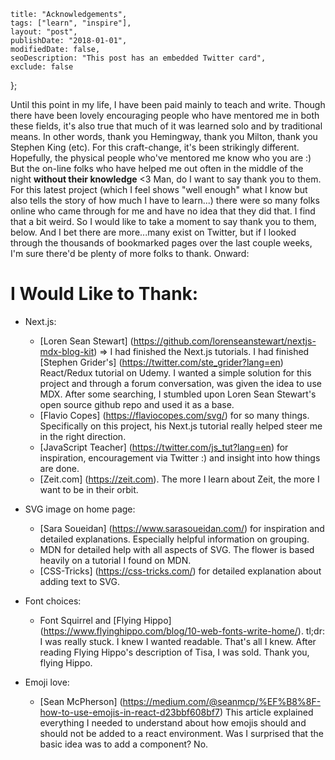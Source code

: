 
    title: "Acknowledgements",
    tags: ["learn", "inspire"],
    layout: "post",
    publishDate: "2018-01-01",
    modifiedDate: false,
    seoDescription: "This post has an embedded Twitter card",
    exclude: false
};

<BlogMeta data={props} />

 Until this point in my life, I have been paid mainly to teach and write. Though there have been lovely encouraging people who have mentored me in both these fields, it's also true that much of it was learned solo and by traditional means. In other words, thank you Hemingway, thank you Milton, thank you Stephen King (etc). For this craft-change, it's been strikingly different. Hopefully, the physical people who've mentored me know who you are :) But the on-line folks who have helped me out often in the middle of the night **without their knowledge** <3 Man, do I want to say thank you to them. For this latest project (which I feel shows "well enough" what I know but also tells the story of how much I have to learn...) there were so many folks online who came through for me and have no idea that they did that. I find that a bit weird. So I would like to take a moment to say thank you to them, below. And I bet there are more...many exist on Twitter, but if I looked through the thousands of bookmarked pages over the last couple weeks, I'm sure there'd be plenty of more folks to thank. Onward:

# I Would Like to Thank:

- Next.js:
    - [Loren Sean Stewart] (https://github.com/lorenseanstewart/nextjs-mdx-blog-kit) => I had finished the Next.js tutorials. I had finished [Stephen Grider's] (https://twitter.com/ste_grider?lang=en) React/Redux tutorial on Udemy. I wanted a simple solution for this project and through a forum conversation, was given the idea to use MDX. After some searching, I stumbled upon Loren Sean Stewart's open source github repo and used it as a base.
    - [Flavio Copes] (https://flaviocopes.com/svg/) for so many things. Specifically on this project, his Next.js tutorial really helped steer me in the right direction.
    - [JavaScript Teacher] (https://twitter.com/js_tut?lang=en) for inspiration, encouragement via Twitter :) and insight into how things are done.
    - [Zeit.com] (https://zeit.com). The more I learn about Zeit, the more I want to be in their orbit.

- SVG image on home page:
    - [Sara Soueidan] (https://www.sarasoueidan.com/) for inspiration and detailed explanations. Especially helpful information on grouping.
    - MDN for detailed help with all aspects of SVG. The flower is based heavily on a tutorial I found on MDN.
    - [CSS-Tricks] (https://css-tricks.com/) for detailed explanation about adding text to SVG.

- Font choices:
    - Font Squirrel and [Flying Hippo] (https://www.flyinghippo.com/blog/10-web-fonts-write-home/). tl;dr: I was really stuck. I knew I wanted readable. That's all I knew. After reading Flying Hippo's description of Tisa, I was sold. Thank you, flying Hippo.

- Emoji love:
    - [Sean McPherson] (https://medium.com/@seanmcp/%EF%B8%8F-how-to-use-emojis-in-react-d23bbf608bf7) This article explained everything I needed to understand about how emojis should and should not be added to a react environment. Was I surprised that the basic idea was to add a component? No.
